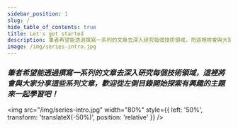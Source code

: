 ```yaml
---
sidebar_position: 1
slug: /
hide_table_of_contents: true
title: Let's get started
description: 筆者希望能透過撰寫一系列的文章去深入研究每個技術領域，而這裡將會與大家分享這些系列文章，歡迎從左側目錄開始探索有興趣的主題來一起學習吧！
image: /img/series-intro.jpg
---
```


### _筆者希望能透過撰寫一系列的文章去深入研究每個技術領域，這裡將會與大家分享這些系列文章，歡迎從左側目錄開始探索有興趣的主題來一起學習吧！_

<img
  src="/img/series-intro.jpg"
  width="80%"
  style={{ left: '50%', transform: 'translateX(-50%)', position: 'relative' }}
/>

